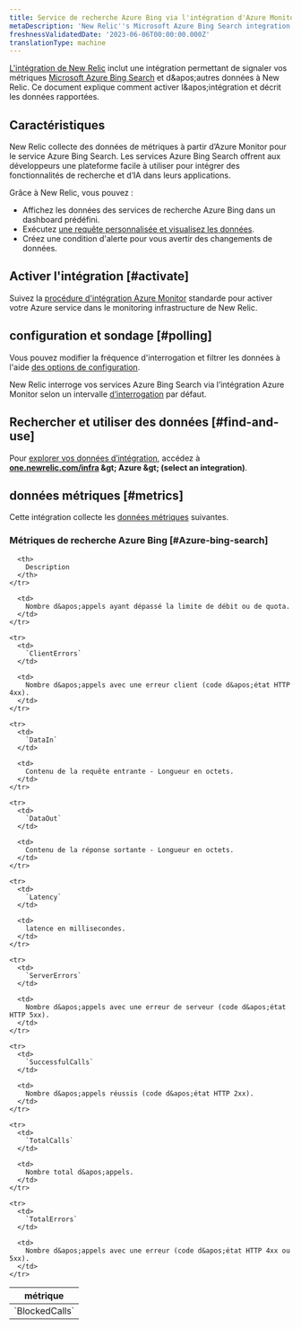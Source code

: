 ```yaml
---
title: Service de recherche Azure Bing via l'intégration d'Azure Monitor
metaDescription: 'New Relic''s Microsoft Azure Bing Search integration: what data it reports and how to enable it.'
freshnessValidatedDate: '2023-06-06T00:00:00.000Z'
translationType: machine
---
```


[L&apos;intégration de New Relic](/docs/infrastructure/introduction-infra-monitoring) inclut une intégration permettant de signaler vos métriques [Microsoft Azure Bing Search](https://learn.microsoft.com/en-us/bing/search-apis/bing-web-search/) et d&amp;apos;autres données à New Relic. Ce document explique comment activer l&amp;apos;intégration et décrit les données rapportées.

## Caractéristiques

New Relic collecte des données de métriques à partir d’Azure Monitor pour le service Azure Bing Search. Les services Azure Bing Search offrent aux développeurs une plateforme facile à utiliser pour intégrer des fonctionnalités de recherche et d’IA dans leurs applications.

Grâce à New Relic, vous pouvez :

* Affichez les données des services de recherche Azure Bing dans un dashboard prédéfini.
* Exécutez [une requête personnalisée et visualisez les données](/docs/infrastructure/integrations-getting-started/getting-started/use-integration-data-new-relic-insights).
* Créez une condition d&apos;alerte pour vous avertir des changements de données.

## Activer l&apos;intégration [#activate]

Suivez la [procédure d&apos;intégration Azure Monitor](/docs/infrastructure/microsoft-azure-integrations/azure-integrations-list/azure-monitor) standarde pour activer votre Azure service dans le monitoring infrastructure de New Relic.

## configuration et sondage [#polling]

Vous pouvez modifier la fréquence d&apos;interrogation et filtrer les données à l&apos;aide [des options de configuration](/docs/infrastructure/microsoft-azure-integrations/azure-integrations-list/azure-monitor/#settings).

New Relic interroge vos services Azure Bing Search via l’intégration Azure Monitor selon un intervalle [d’interrogation](/docs/infrastructure/microsoft-azure-integrations/azure-integrations-list/azure-monitor/#settings) par défaut.

## Rechercher et utiliser des données [#find-and-use]

Pour [explorer vos données d’intégration](/docs/infrastructure/integrations/find-use-infrastructure-integration-data), accédez à <DNT>**[one.newrelic.com/infra](https://one.newrelic.com/infra) &amp;gt; Azure &amp;gt; (select an integration)**</DNT>.

## données métriques [#metrics]

Cette intégration collecte les [données métriques](/docs/infrastructure/integrations-getting-started/getting-started/understand-integration-data-data-types#metric) suivantes.

### Métriques de recherche Azure Bing [#Azure-bing-search]

<table>
  <thead>
    <tr>
      <th style={{ width: "300px" }}>
        métrique
      </th>

      <th>
        Description
      </th>
    </tr>
  </thead>

  <tbody>
    <tr>
      <td>
        `BlockedCalls`
      </td>

      <td>
        Nombre d&apos;appels ayant dépassé la limite de débit ou de quota.
      </td>
    </tr>

    <tr>
      <td>
        `ClientErrors`
      </td>

      <td>
        Nombre d&apos;appels avec une erreur client (code d&apos;état HTTP 4xx).
      </td>
    </tr>

    <tr>
      <td>
        `DataIn`
      </td>

      <td>
        Contenu de la requête entrante - Longueur en octets.
      </td>
    </tr>

    <tr>
      <td>
        `DataOut`
      </td>

      <td>
        Contenu de la réponse sortante - Longueur en octets.
      </td>
    </tr>

    <tr>
      <td>
        `Latency`
      </td>

      <td>
        latence en millisecondes.
      </td>
    </tr>

    <tr>
      <td>
        `ServerErrors`
      </td>

      <td>
        Nombre d&apos;appels avec une erreur de serveur (code d&apos;état HTTP 5xx).
      </td>
    </tr>

    <tr>
      <td>
        `SuccessfulCalls`
      </td>

      <td>
        Nombre d&apos;appels réussis (code d&apos;état HTTP 2xx).
      </td>
    </tr>

    <tr>
      <td>
        `TotalCalls`
      </td>

      <td>
        Nombre total d&apos;appels.
      </td>
    </tr>

    <tr>
      <td>
        `TotalErrors`
      </td>

      <td>
        Nombre d&apos;appels avec une erreur (code d&apos;état HTTP 4xx ou 5xx).
      </td>
    </tr>
  </tbody>
</table>